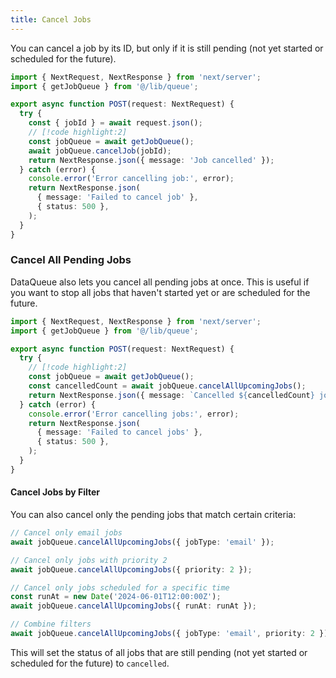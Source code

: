 ```yaml
---
title: Cancel Jobs
---
```


You can cancel a job by its ID, but only if it is still pending (not yet started or scheduled for the future).

```typescript title="@/app/api/cancel-job/route.ts"
import { NextRequest, NextResponse } from 'next/server';
import { getJobQueue } from '@/lib/queue';

export async function POST(request: NextRequest) {
  try {
    const { jobId } = await request.json();
    // [!code highlight:2]
    const jobQueue = await getJobQueue();
    await jobQueue.cancelJob(jobId);
    return NextResponse.json({ message: 'Job cancelled' });
  } catch (error) {
    console.error('Error cancelling job:', error);
    return NextResponse.json(
      { message: 'Failed to cancel job' },
      { status: 500 },
    );
  }
}
```

### Cancel All Pending Jobs

DataQueue also lets you cancel all pending jobs at once. This is useful if you want to stop all jobs that haven't started yet or are scheduled for the future.

```typescript title="@/app/api/cancel-all-jobs/route.ts"
import { NextRequest, NextResponse } from 'next/server';
import { getJobQueue } from '@/lib/queue';

export async function POST(request: NextRequest) {
  try {
    // [!code highlight:2]
    const jobQueue = await getJobQueue();
    const cancelledCount = await jobQueue.cancelAllUpcomingJobs();
    return NextResponse.json({ message: `Cancelled ${cancelledCount} jobs` });
  } catch (error) {
    console.error('Error cancelling jobs:', error);
    return NextResponse.json(
      { message: 'Failed to cancel jobs' },
      { status: 500 },
    );
  }
}
```

#### Cancel Jobs by Filter

You can also cancel only the pending jobs that match certain criteria:

```typescript
// Cancel only email jobs
await jobQueue.cancelAllUpcomingJobs({ jobType: 'email' });

// Cancel only jobs with priority 2
await jobQueue.cancelAllUpcomingJobs({ priority: 2 });

// Cancel only jobs scheduled for a specific time
const runAt = new Date('2024-06-01T12:00:00Z');
await jobQueue.cancelAllUpcomingJobs({ runAt: runAt });

// Combine filters
await jobQueue.cancelAllUpcomingJobs({ jobType: 'email', priority: 2 });
```

This will set the status of all jobs that are still pending (not yet started or scheduled for the future) to `cancelled`.
